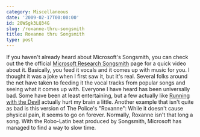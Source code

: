 ```yaml
---
category: Miscellaneous
date: '2009-02-17T00:00:00'
id: 20WSgk3LQ34G
slug: /roxanne-thru-songsmith
title: Roxanne thru Songsmith
type: post
---
```


If you haven't already heard about Microsoft's Songsmith, you can
check out the the official
[Microsoft Research Songsmith](http://research.microsoft.com/en-us/um/redmond/projects/songsmith/)
page for a quick video about it. Basically, you feed it vocals and
it comes up with music for you. I thought it was a joke when I
first saw it, but it's real. Several folks around the net have
taken to feeding it the vocal tracks from popular songs and seeing
what it comes up with. Everyone I have heard has been universally
bad. Some have been at least entertaining, but a few actually like
[Running with the Devil](http://www.youtube.com/watch?v=CY-2nI494fs)
actually hurt my brain a little. Another example that isn't quite
as bad is this version of The Police's "Roxanne":
While it doesn't cause physical pain, it seems to go on forever.
Normally, Roxanne isn't that long a song. With the Robo-Latin beat
produced by Songsmith, Microsoft has managed to find a way to slow
time.